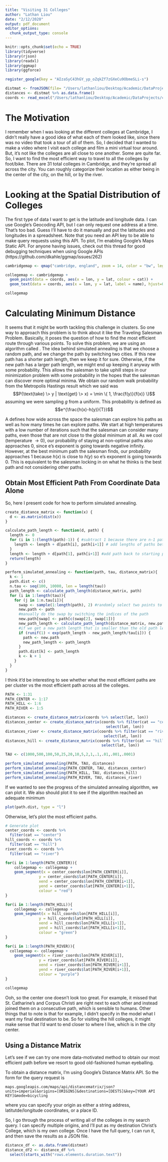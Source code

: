 ```yaml
---
title: "Visiting 31 Colleges"
author: "Lathan Liou"
date: "2/12/2020"
output: pdf_document
editor_options: 
  chunk_output_type: console
---
```


```r
knitr::opts_chunk$set(echo = TRUE)
library(tidyverse)
library(rjson)
library(readxl)
library(ggmap)
library(ggforce)

register_google(key = "AIzaSyC43hGY_yp_oZqkZf7zGXeCu9ObmeSLi-s")

distmat <- fromJSON(file= "/Users/lathanliou/Desktop/Academic/DataProjects/cambridge-colleges/cambridge-colleges.json")
distances <- distmat %>% as.data.frame()
coords <- read_excel("/Users/lathanliou/Desktop/Academic/DataProjects/cambridge-colleges/cambridge-colleges-coords.xlsx")
```

# The Motivation
I remember when I was looking at the different colleges at Cambridge, I didn't really have a good idea of what each of them looked like, since there was no video that took a tour of all of them. So, I decided that I wanted to make a video where I visit each college and film a mini virtual tour around. But, it's not like the colleges are all close to one another. Some are quite far. So, I want to find the most efficient way to travel to all the colleges by foot/bike. There are 31 total colleges in Cambridge, and they're spread all across the city. You can roughly categorize their location as either being in the center of the city, on the hill, or by the river. 

# Looking at the Spatial Distribution of Colleges
The first type of data I want to get is the latitude and longitude data. I can use Google's Geocoding API, but I can only request one address at a time. That's too bad. Guess I'll have to do it manually and put the latitudes and longitudes in a spreadsheet. Note that you need an API key to be able to make query requests using this API. To plot, I'm enabling Google's Maps Static API. For anyone having issues, check out this thread for good debugging techniques when using Google APIs (https://github.com/dkahle/ggmap/issues/262)

```r
cambridgemap <- qmap("cambridge, england", zoom = 14, color = "bw", legend = "topleft")

collegemap <- cambridgemap + 
  geom_point(data = coords, aes(x = lon, y = lat, colour = cat)) +
  geom_text(data = coords, aes(x = lon, y = lat, label = name), hjust=0, vjust=-0.5, size = 2)

collegemap
```

# Calculating Minimum Distance
It seems that it might be worth tackling this challenge in clusters. So one way to approach this problem is to think about it like the Traveling Salesman Problem. Basically, it poses the question of how to find the most efficient route through various points. To solve this problem, we are using an algorithm called \textbf{simulated annealing}. The idea behind simulated annealing is that we choose a random path, and we change the path by switching two cities. If this new path has a shorter path length, then we keep it for sure. Otherwise, if the new path has a larger path length, we might end up keeping it anyway with some probability. This allows the salesman to take uphill steps in our minimization problem with some probability in the hopes that the salesman can discover more optimal minima. We obtain our random walk probability from the Metropolis Hastings result which we said was
$$P(\text{take} \> y | \text{get} \> x) = \min \{ 1, \frac{f(y)}{f(x)} \}$$
assuming we were sampling $g$ from a uniform. This probability is defined as
$$e^{\frac{h(x)-h(y)}{T}}$$

A \textbf{cooling schedule} defines how wide across the space the salesman can explore his paths as well as how many times he can explore paths. We start at high temperatures with a low number of iterations such that the salesman can consider many paths, even those that are not close to the global minimum at all. As we cool (temperature $\rightarrow 0$), our probability of staying at non-optimal paths also approaches $0$, since e's exponent is going towards negative infinity. However, at the best minimum path the salesman finds, our probability approaches 1 because $h(x)$ is close to $h(y)$ so e's exponent is going towards $0$. This is equivalent to the salesman locking in on what he thinks is the best path and not considering other paths. 

## Obtain Most Efficient Path From Coordinate Data Alone

So, here I present code for how to perform simulated annealing.
```r
create_distance_matrix <- function(x) {
  d <- as.matrix(dist(x))
}

calculate_path_length <- function(d, path) {
  length <- 0
  for (i in 1:(length(path)-1)) { #subtract 1 because there are n-1 paths for n cities
    length <- length + d[path[i], path[i+1]] # add lengths of paths between consecutive cities
  }
  length <- length + d[path[1], path[i+1]] #add path back to starting point
  return(length)
}

perform_simulated_annealing <- function(path, tau, distance_matrix){
  k <- 1
  path.dist <- c()
  n.tau <- seq(100, 10000, len = length(tau))
  path_length <- calculate_path_length(distance_matrix, path)
  for (i in 1:length(tau)){
    for (j in 1:n.tau[i]){
      swap <- sample(1:length(path), 2) #randomly select two points to swap
      new.path <- path
      #manually do the swap by switching the indices of the path
      new.path[swap] <- path[c(swap[2], swap[1])] 
      new_path_length <- calculate_path_length(distance_matrix, new.path)
      #if we get a new path length that is smaller than the old path length, we save it
      if (runif(1) < exp(path_length - new_path_length/tau[i])) {
        path <- new.path 
        new_path_length <- path_length 
      }
      path.dist[k] <- path_length
      k <- k + 1
    }
  }
}
```

I think it'd be interesting to see whether what the most efficient paths are per cluster vs the most efficient path across all the colleges. 
```r
PATH <- 1:31
PATH_CENTER <- 1:17
PATH_HILL <- 1:6
PATH_RIVER <- 1:5

distances <- create_distance_matrix(coords %>% select(lat, lon))
distances_center <- create_distance_matrix(coords %>% filter(cat == "center") %>%
                                             select(lat, lon))
distances_river <- create_distance_matrix(coords %>% filter(cat == "river") %>%
                                            select(lat, lon))
distances_hill <- create_distance_matrix(coords %>% filter(cat == "hill") %>%
                                           select(lat, lon))

TAU <- c(1000,500,100,50,25,20,10,5,2,1,.1,.01,.001,.0001)

perform_simulated_annealing(PATH, TAU, distances)
perform_simulated_annealing(PATH_CENTER, TAU, distances_center)
perform_simulated_annealing(PATH_HILL, TAU, distances_hill)
perform_simulated_annealing(PATH_RIVER, TAU, distances_river)
```

If we wanted to see the progress of the simulated annealing algorithm, we can plot it. We also should plot it to see if the algorithm reached an adequate minimum
```r
plot(path.dist, type = "l")
```

Otherwise, let's plot the most efficient paths.
```r
# Generate plot
center_coords <- coords %>%
  filter(cat == "center")
hill_coords <- coords %>%
  filter(cat == "hill")
river_coords <- coords %>%
  filter(cat == "river")

for(i in 1:length(PATH_CENTER)){
    collegemap <- collegemap + 
    geom_segment(x = center_coords$lon[PATH_CENTER[i]], 
               y = center_coords$lat[PATH_CENTER[i]], 
               xend = center_coords$lon[PATH_CENTER[i+1]], 
               yend = center_coords$lat[PATH_CENTER[i+1]],
               colour = "red")
}

for(i in 1:length(PATH_HILL)){
    collegemap <- collegemap + 
    geom_segment(x = hill_coords$lon[PATH_HILL[i]], 
               y = hill_coords$lat[PATH_HILL[i]], 
               xend = hill_coords$lon[PATH_HILL[i+1]], 
               yend = hill_coords$lat[PATH_HILL[i+1]],
               colour = "green")
}

for(i in 1:length(PATH_RIVER)){
  collegemap <- collegemap + 
    geom_segment(x = river_coords$lon[PATH_RIVER[i]], 
               y = river_coords$lat[PATH_RIVER[i]], 
               xend = river_coords$lon[PATH_RIVER[i+1]], 
               yend = river_coords$lat[PATH_RIVER[i+1]],
               colour = "purple")
}

collegemap
```

Ooh, so the center one doesn't look too great. For example, it missed that St. Catharine's and Corpus Christi are right next to each other and instead joined them on a consecutive path, which is sensible to humans. Other things that to note is that for example, I didn't specify in the model what I want my final destination to be. So for visiting the hill colleges, it might make sense that I'd want to end closer to where I live, which is in the city center. 

## Using a Distance Matrix
Let's see if we can try one more data-motivated method to obtain our most efficient path before we resort to good old-fashioned human eyeballing.

To obtain a distance matrix, I'm using Google's Distance Matrix API. So the form for the query request is 

`maps.googleapis.com/maps/api/distancematrix/json?units=imperial&origins=[ORIGINS]&destinations=[DESTS]&key=[YOUR API KEY]&mode=bicycling`

where you can specify your origin as either a string address, latitutde/longitude coordinates, or a place ID. 

So, I go through the process of writing all of the colleges in my search query. I can specify multiple origins, and I'll put as my destination Christ's College, which is my own college. Once I have the full query, I can run it, and then save the results as a JSON file. 

```r
distance_df <- as.data.frame(distmat)
distance_df2 <- distance_df %>%
  select(starts_with("rows.elements.duration.text"))
```